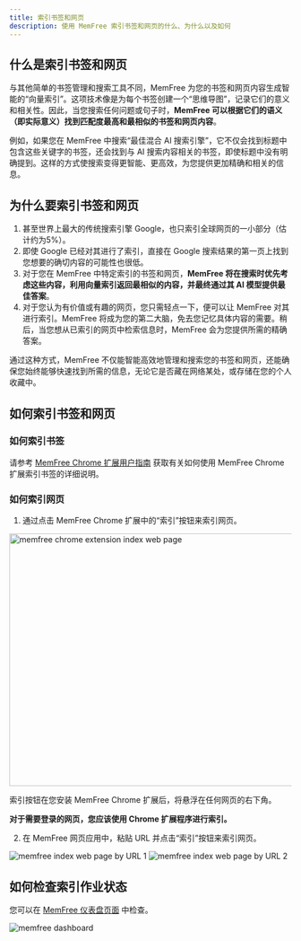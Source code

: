 ```yaml
---
title: 索引书签和网页
description: 使用 MemFree 索引书签和网页的什么、为什么以及如何
---
```


## 什么是索引书签和网页

与其他简单的书签管理和搜索工具不同，MemFree 为您的书签和网页内容生成智能的“向量索引”。这项技术像是为每个书签创建一个“思维导图”，记录它们的意义和相关性。因此，当您搜索任何问题或句子时，**MemFree 可以根据它们的语义（即实际意义）找到匹配度最高和最相似的书签和网页内容**。

例如，如果您在 MemFree 中搜索“最佳混合 AI 搜索引擎”，它不仅会找到标题中包含这些关键字的书签，还会找到与 AI 搜索内容相关的书签，即使标题中没有明确提到。这样的方式使搜索变得更智能、更高效，为您提供更加精确和相关的信息。

## 为什么要索引书签和网页

1. 甚至世界上最大的传统搜索引擎 Google，也只索引全球网页的一小部分（估计约为5%）。
2. 即使 Google 已经对其进行了索引，直接在 Google 搜索结果的第一页上找到您想要的确切内容的可能性也很低。
3. 对于您在 MemFree 中特定索引的书签和网页，**MemFree 将在搜索时优先考虑这些内容，利用向量索引返回最相似的内容，并最终通过其 AI 模型提供最佳答案**。
4. 对于您认为有价值或有趣的网页，您只需轻点一下，便可以让 MemFree 对其进行索引。MemFree 将成为您的第二大脑，免去您记忆具体内容的需要。稍后，当您想从已索引的网页中检索信息时，MemFree 会为您提供所需的精确答案。

通过这种方式，MemFree 不仅能智能高效地管理和搜索您的书签和网页，还能确保您始终能够快速找到所需的信息，无论它是否藏在网络某处，或存储在您的个人收藏中。

## 如何索引书签和网页

### 如何索引书签

请参考 [MemFree Chrome 扩展用户指南](/docs/extension-user-guide) 获取有关如何使用 MemFree Chrome 扩展索引书签的详细说明。

### 如何索引网页

1. 通过点击 MemFree Chrome 扩展中的“索引”按钮来索引网页。

<Image
    className="mt-4 overflow-hidden rounded-lg border"
    src="/images/changelog/extension-index.webp"
    width="800"
    height="450"
    alt="memfree chrome extension index web page"
/>

索引按钮在您安装 MemFree Chrome 扩展后，将悬浮在任何网页的右下角。

**对于需要登录的网页，您应该使用 Chrome 扩展程序进行索引。**

2. 在 MemFree 网页应用中，粘贴 URL 并点击“索引”按钮来索引网页。

<img className="mt-4 overflow-hidden rounded-lg border" src="/images/doc/web-index-1.png" alt="memfree index web page by URL 1" />

<img className="mt-4 overflow-hidden rounded-lg border" src="/images/doc/web-index-2.png" alt="memfree index web page by URL 2" />

## 如何检查索引作业状态

您可以在 [MemFree 仪表盘页面](https://www.memfree.me/dashboard) 中检查。

<img className="my-4 overflow-hidden rounded-lg border" src="/images/changelog/dashboard.png" alt="memfree dashboard" />
